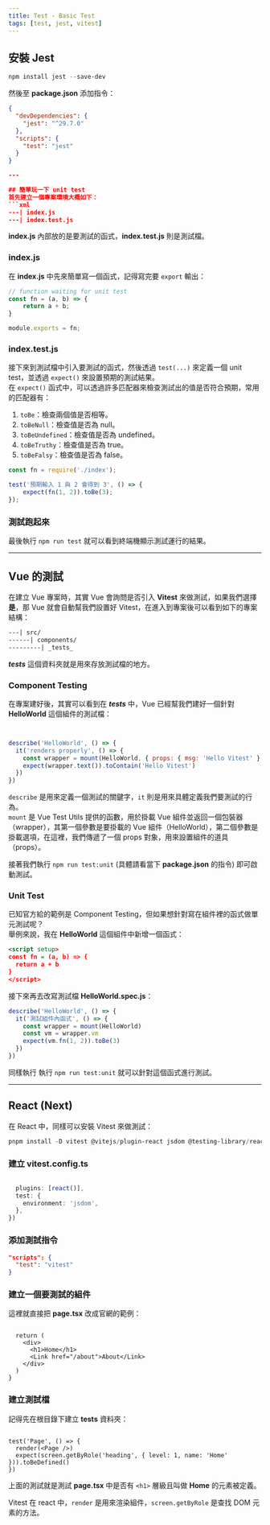 ```yaml
---
title: Test - Basic Test
tags: [test, jest, vitest]
---
```


## 安裝 Jest
```powershell
npm install jest --save-dev
```
然後至 **package.json** 添加指令：
```json
{
  "devDependencies": {
    "jest": "^29.7.0"
  },
  "scripts": {
    "test": "jest"
  }
}

---

## 簡單玩一下 unit test
首先建立一個專案環境大概如下：
```xml
---| index.js
---| index.test.js
```
**index.js** 內部放的是要測試的函式，**index.test.js** 則是測試檔。

### **index.js**
在 **index.js** 中先來簡單寫一個函式，記得寫完要 `export` 輸出：
```js
// function waiting for unit test
const fn = (a, b) => {
    return a + b;
}

module.exports = fn;
```

### **index.test.js**
接下來到測試檔中引入要測試的函式，然後透過 `test(...)` 來定義一個 unit test，並透過 `expect()` 來設置預期的測試結果。  
在 `expect()` 函式中，可以透過許多匹配器來檢查測試出的值是否符合預期，常用的匹配器有：
1. `toBe`：檢查兩個值是否相等。
2. `toBeNull`：檢查值是否為 null。
3. `toBeUndefined`：檢查值是否為 undefined。
4. `toBeTruthy`：檢查值是否為 true。
5. `toBeFalsy`：檢查值是否為 false。

```js
const fn = require('./index');

test('預期輸入 1 與 2 會得到 3', () => {
    expect(fn(1, 2)).toBe(3);
});
```

### 測試跑起來
最後執行 `npm run test` 就可以看到終端機顯示測試運行的結果。

---

## Vue 的測試
在建立 Vue 專案時，其實 Vue 會詢問是否引入 **Vitest** 來做測試，如果我們選擇**是**，那 Vue 就會自動幫我們設置好 Vitest，在進入到專案後可以看到如下的專案結構：
```xml
---| src/
------| components/
---------| _tests_
```
**_tests_** 這個資料夾就是用來存放測試檔的地方。

### Component Testing
在專案建好後，其實可以看到在 **_tests_** 中，Vue 已經幫我們建好一個針對 **HelloWorld** 這個組件的測試檔：
```js title='HelloWorld.spec.js'


describe('HelloWorld', () => {
  it('renders properly', () => {
    const wrapper = mount(HelloWorld, { props: { msg: 'Hello Vitest' } })
    expect(wrapper.text()).toContain('Hello Vitest')
  })
})
```
`describe` 是用來定義一個測試的關鍵字，`it` 則是用來具體定義我們要測試的行為。  
`mount` 是 Vue Test Utils 提供的函數，用於掛載 Vue 組件並返回一個包裝器（wrapper），其第一個參數是要掛載的 Vue 組件（HelloWorld），第二個參數是掛載選項，在這裡，我們傳遞了一個 props 對象，用來設置組件的道具（props）。  

接著我們執行 `npm run test:unit` (具體請看當下 **package.json** 的指令) 即可啟動測試。

### Unit Test
已知官方給的範例是 Component Testing，但如果想針對寫在組件裡的函式做單元測試呢？  
舉例來說，我在 **HelloWorld** 這個組件中新增一個函式：
```xml title='HelloWorld.vue'
<script setup>
const fn = (a, b) => {
  return a + b
}
</script>
```

接下來再去改寫測試檔 **HelloWorld.spec.js**：
```js
describe('HelloWorld', () => {
  it('測試組件內函式', () => {
    const wrapper = mount(HelloWorld)
    const vm = wrapper.vm
    expect(vm.fn(1, 2)).toBe(3)
  })
})
```

同樣執行 執行 `npm run test:unit` 就可以針對這個函式進行測試。

---


## React (Next)
在 React 中，同樣可以安裝 Vitest 來做測試：
```powershell
pnpm install -D vitest @vitejs/plugin-react jsdom @testing-library/react
```

### 建立 **vitest.config.ts**
```ts
 
  plugins: [react()],
  test: {
    environment: 'jsdom',
  },
})
```

### 添加測試指令
```json title='package.json'
"scripts": {
  "test": "vitest"
}
```

### 建立一個要測試的組件
這裡就直接把 **page.tsx** 改成官網的範例：
```tsx title='app/page.tsx'
 
  return (
    <div>
      <h1>Home</h1>
      <Link href="/about">About</Link>
    </div>
  )
}
```

### 建立測試檔
記得先在根目錄下建立 **__tests__** 資料夾：
```tsx title='__tests__/page.test.tsx'
 
test('Page', () => {
  render(<Page />)
  expect(screen.getByRole('heading', { level: 1, name: 'Home' })).toBeDefined()
})
```
上面的測試就是測試 **page.tsx** 中是否有 `<h1>` 層級且叫做 **Home** 的元素被定義。

Vitest 在 react 中，`render` 是用來渲染組件，`screen.getByRole` 是查找 DOM 元素的方法。

